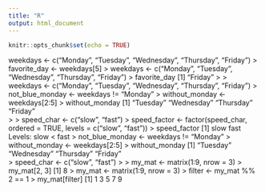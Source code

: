 ---
title: "R"
output: html_document
---

```{r setup, include=FALSE}
knitr::opts_chunk$set(echo = TRUE)
```

weekdays <- c("Monday", "Tuesday", "Wednesday", "Thursday", "Friday")
> favorite_day <- weekdays[5]
> weekdays <- c("Monday", "Tuesday", "Wednesday", "Thursday", "Friday")
> favorite_day
[1] "Friday"
> 
> weekdays <- c("Monday", "Tuesday", "Wednesday", "Thursday", "Friday")
> not_blue_monday <- weekdays != "Monday"
> without_monday <- weekdays[2:5]
> without_monday
[1] "Tuesday"   "Wednesday" "Thursday"  "Friday"   
> 
> speed_char <- c("slow", "fast")
> speed_factor <- factor(speed_char, ordered = TRUE, levels = c("slow", "fast"))
> speed_factor
[1] slow fast
Levels: slow < fast
> not_blue_monday <- weekdays != "Monday"
> without_monday <- weekdays[2:5]
> without_monday
[1] "Tuesday"   "Wednesday" "Thursday"  "Friday"   
> speed_char <- c("slow", "fast")
> 
> my_mat <- matrix(1:9, nrow = 3)
> my_mat[2, 3]
[1] 8
> my_mat <- matrix(1:9, nrow = 3)
> filter <- my_mat %% 2 == 1
> my_mat[filter]
[1] 1 3 5 7 9

